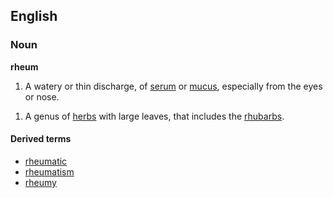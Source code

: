 {{wikipedia}}
==English==
===Noun===
'''rheum'''

# {{physiology}} A watery or thin discharge, of [[serum]] or [[mucus]], especially from the eyes or nose.

# {{botany}} A genus of [[herb]]s with large leaves, that includes the [[rhubarb]]s.

====Derived terms====
*[[rheumatic]]
*[[rheumatism]]
*[[rheumy]]